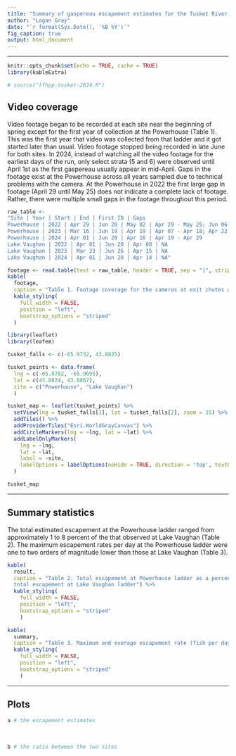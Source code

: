 ```yaml
---
title: "Summary of gaspereau escapement estimates for the Tusket River from 2022 to 2024"
author: "Logan Gray"
date: "`r format(Sys.Date(), '%B %Y')`"
fig_caption: true
output: html_document
---
```


---

```r
knitr::opts_chunk$set(echo = TRUE, cache = TRUE)
library(kableExtra)
```

```r
# source("ffhpp-tusket-2024.R")
```

## Video coverage

Video footage began to be recorded at each site near the beginning of spring except for the first year of collection at the Powerhouse (Table 1). This was the first year that video was collected from that ladder and it got started later than usual. Video footage stopped being recorded in late June for both sites. In 2024, instead of watching all the video footage for the earliest days of the run, only select strata (5 and 6) were observed until April 1st as the first gaspereau usually appear in mid-April. Gaps in the footage exist at the Powerhouse across all years sampled due to technical problems with the camera. At the Powerhouse in 2022 the first large gap in footage (April 29 until May 25) does not indicate a complete lack of footage. Rather, there were multiple small gaps in the footage throughout this period.

```r
raw_table <- 
"Site | Year | Start | End | First ID | Gaps
Powerhouse | 2022 | Apr 29 | Jun 20 | May 02 | Apr 29 - May 25; Jun 06 - Jun 10
Powerhouse | 2023 | Mar 16 | Jun 19 | Apr 19 | Apr 07 - Apr 18; Apr 22 - Apr 24
Powerhouse | 2024 | Apr 01 | Jun 20 | Apr 16 | Apr 19 - Apr 29
Lake Vaughan | 2022 | Apr 01 | Jun 20 | Apr 08 | NA
Lake Vaughan | 2023 | Mar 23 | Jun 26 | Apr 15 | NA
Lake Vaughan | 2024 | Apr 01 | Jun 20 | Apr 14 | NA"

footage <- read.table(text = raw_table, header = TRUE, sep = "|", strip.white = FALSE)
kable(
  footage,
  caption = "Table 1. Footage coverage for the cameras at exit chutes at the Powerhouse and Lake Vaughan fish ladders") %>% 
  kable_styling(
    full_width = FALSE,
    position = "left",
    bootstrap_options = "striped"
  )
```

```r
library(leaflet)
library(leafem)

tusket_falls <- c(-65.9732, 43.8825)

tusket_points <- data.frame(
  lng = c(-65.9782, -65.9695),
  lat = c(43.8824, 43.8867),
  site = c("Powerhouse", "Lake Vaughan")
  )

tusket_map <- leaflet(tusket_points) %>% 
  setView(lng = tusket_falls[1], lat = tusket_falls[2], zoom = 15) %>% 
  addTiles() %>% 
  addProviderTiles("Esri.WorldGrayCanvas") %>% 
  addCircleMarkers(lng = ~lng, lat = ~lat) %>% 
  addLabelOnlyMarkers(
    lng = ~lng,
    lat = ~lat,
    label = ~site,
    labelOptions = labelOptions(noHide = TRUE, direction = 'top', textOnly = TRUE)
  )

tusket_map             
```

---

## Summary statistics

The total estimated escapement at the Powerhouse ladder ranged from approximately 1 to 8 percent of the that observed at Lake Vaughan (Table 2). The maximum escapement rates per day at the Powerhouse ladder were one to two orders of magnitude lower than those at Lake Vaughan (Table 3).

```r
kable(
  result,
  caption = "Table 2. Total escapement at Powerhouse ladder as a percentage of
  total escapement at Lake Vaughan ladder") %>% 
  kable_styling(
    full_width = FALSE,
    position = "left",
    bootstrap_options = "striped"
    )
```



```r
kable(
  summary,
  caption = "Table 3. Maximum and everage escapement rate (fish per day) for each ladder") %>% 
  kable_styling(
    full_width = FALSE,
    position = "left",
    bootstrap_options = "striped"
    )
```

---

## Plots

```r
a # the escapement estimates
```

$~$
$~$
$~$

```r
b # the ratio between the two sites
```
